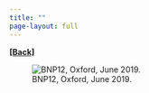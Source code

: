 ```yaml
---
title: ""
page-layout: full
---
```

  
[**[Back]**](../pages/talks.qmd)

![BNP12, Oxford, June 2019.](../images/ox.png)
